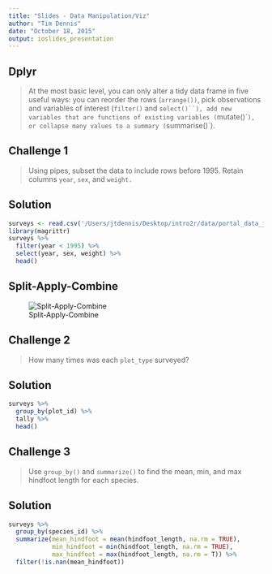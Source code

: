 ```yaml
---
title: "Slides - Data Manipulation/Viz"
author: "Tim Dennis"
date: "October 18, 2015"
output: ioslides_presentation
---
```

## Dplyr 

>At the most basic level, you can only alter a tidy data frame in five useful ways: you can reorder the rows (`arrange())`, pick observations and variables of interest (`filter()` and `select()``), add new variables that are functions of existing variables (`mutate()``), or collapse many values to a summary (`summarise()`). 


## Challenge 1

> Using pipes, subset the data to include rows before 1995. Retain columns
> `year`, `sex`, and `weight.`

## Solution

```r
surveys <- read.csv('/Users/jtdennis/Desktop/intro2r/data/portal_data_joined.csv')
library(magrittr)
surveys %>% 
  filter(year < 1995) %>%
  select(year, sex, weight) %>% 
  head()
```

## Split-Apply-Combine

![Split-Apply-Combine](img/splitapply.png)


## Challenge 2 

> How many times was each `plot_type` surveyed?


## Solution 

```r
surveys %>% 
  group_by(plot_id) %>% 
  tally %>% 
  head()
```

## Challenge 3 

> Use `group_by()` and `summarize()` to find the mean, min, and max hindfoot
> length for each species.

## Solution
```r
surveys %>% 
  group_by(species_id) %>% 
  summarize(mean_hindfoot = mean(hindfoot_length, na.rm = TRUE),
            min_hindfoot = min(hindfoot_length, na.rm = TRUE), 
            max_hindfoot = max(hindfoot_length, na.rm = T)) %>% 
  filter(!is.nan(mean_hindfoot))
```


